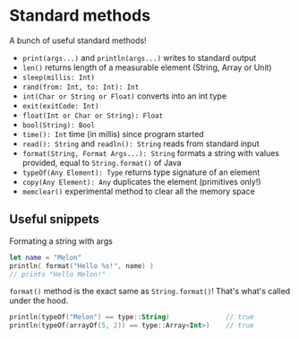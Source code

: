 # Standard methods

A bunch of useful standard methods!

- `print(args...)` and `println(args...)` writes to standard output
- `len()` returns length of a measurable element (String, Array or Unit)
- `sleep(millis: Int)`
- `rand(from: Int, to: Int): Int`
- `int(Char or String or Float)` converts into an int type
- `exit(exitCode: Int)`
- `float(Int or Char or String): Float`
- `bool(String): Bool`
- `time(): Int` time (in millis) since program started
- `read(): String` and `readln(): String` reads from standard input
- `format(String, Format Args...): String` formats a string with values provided, equal to `String.format()` of Java
- `typeOf(Any Element): Type` returns type signature of an element
- `copy(Any Element): Any` duplicates the element (primitives only!)
- `memclear()` experimental method to clear all the memory space

## Useful snippets

Formating a string with args

```swift copy
let name = "Melon"
println( format("Hello %s!", name) )
// prints "Hello Melon!"
```

`format()` method is the exact same as `String.format()`! That's what's called under the hood.

```kotlin copy
println(typeOf("Melon") == type::String)              // true
println(typeOf(arrayOf(5, 2)) == type::Array<Int>)    // true
```